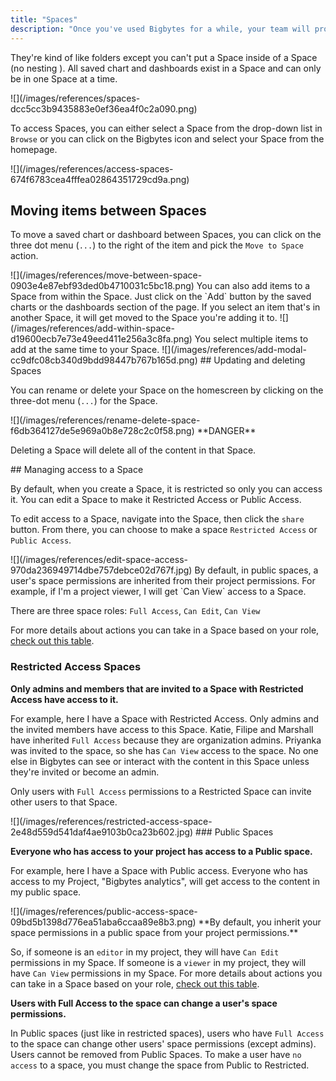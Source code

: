 ```yaml
---
title: "Spaces"
description: "Once you've used Bigbytes for a while, your team will probably end up with a lot of saved charts and dashboards. Spaces let you organize your saved charts and dashboards."
---
```




They're kind of like folders except you can't put a Space inside of a Space (no nesting ). All saved chart and dashboards exist in a Space and can only be in one Space at a time.

<Frame>
![](/images/references/spaces-dcc5cc3b9435883e0ef36ea4f0c2a090.png)
</Frame>

To access Spaces, you can either select a Space from the drop-down list in `Browse` or you can click on the Bigbytes icon and select your Space from the homepage.

<Frame>
![](/images/references/access-spaces-674f6783cea4fffea02864351729cd9a.png)
</Frame>

## Moving items between Spaces

To move a saved chart or dashboard between Spaces, you can click on the three dot menu (`...`) to the right of the item and pick the `Move to Space` action.

<Frame>
  ![](/images/references/move-between-space-0903e4e87ebf93ded0b4710031c5bc18.png)

</Frame>
You can also add items to a Space from within the Space. Just click on the `Add` button by the saved charts or the dashboards section of the page. If you select an item that's in another Space, it will get moved to the Space you're adding it to.

<Frame>
  ![](/images/references/add-within-space-d19600ecb7e73e49eed411e256a3c8fa.png)
</Frame>
You select multiple items to add at the same time to your Space.

<Frame>
  ![](/images/references/add-modal-cc9dfc08cb340d9bdd98447b767b165d.png)
</Frame>
## Updating and deleting Spaces

You can rename or delete your Space on the homescreen by clicking on the three-dot menu (`...`) for the Space.

<Frame>
  ![](/images/references/rename-delete-space-f6db364127de5e969a0b8e728c2c0f58.png)

</Frame>
<Warning>
**DANGER**

Deleting a Space will delete all of the content in that Space.

</Warning>
## Managing access to a Space

By default, when you create a Space, it is restricted so only you can access it. You can edit a Space to make it Restricted Access or Public Access.

To edit access to a Space, navigate into the Space, then click the `share` button. From there, you can choose to make a space `Restricted Access` or `Public Access`.

<Frame>
  ![](/images/references/edit-space-access-970da236949714dbe757debce02d767f.jpg)
</Frame>
By default, in public spaces, a user's space permissions are inherited from their project permissions. For example, if I'm a project viewer, I will get `Can View` access to a Space.

There are three space roles: `Full Access`, `Can Edit`, `Can View`

For more details about actions you can take in a Space based on your role, [check out this table](/references/roles#space-roles).

### Restricted Access Spaces

**Only admins and members that are invited to a Space with Restricted Access have access to it.**

For example, here I have a Space with Restricted Access. Only admins and the invited members have access to this Space. Katie, Filipe and Marshall have inherited `Full Access` because they are organization admins. Priyanka was invited to the space, so she has `Can View` access to the space. No one else in Bigbytes can see or interact with the content in this Space unless they're invited or become an admin.

Only users with `Full Access` permissions to a Restricted Space can invite other users to that Space.

<Frame>
  ![](/images/references/restricted-access-space-2e48d559d541daf4ae9103b0ca23b602.jpg)
</Frame>
### Public Spaces

**Everyone who has access to your project has access to a Public space.**

For example, here I have a Space with Public access. Everyone who has access to my Project, "Bigbytes analytics", will get access to the content in my public space.

<Frame>
  ![](/images/references/public-access-space-09bd5b1398d776ea51aba6ccaa89e8b3.png)
</Frame>
**By default, you inherit your space permissions in a public space from your project permissions.**

So, if someone is an `editor` in my project, they will have `Can Edit` permissions in my Space. If someone is a `viewer` in my project, they will have `Can View` permissions in my Space. For more details about actions you can take in a Space based on your role, [check out this table](/references/roles#space-roles).

**Users with Full Access to the space can change a user's space permissions.**

In Public spaces (just like in restricted spaces), users who have `Full Access` to the space can change other users' space permissions (except admins). Users cannot be removed from Public Spaces. To make a user have `no access` to a space, you must change the space from Public to Restricted.
